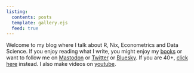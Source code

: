 ```yaml
---
listing:
  contents: posts
  template: gallery.ejs
  feed: true
---
```


Welcome to my blog where I talk about R, Nix, Econometrics and Data Science. If
you enjoy reading what I write, you might enjoy my
<a href="books.qmd">books</a> or want to follow me on
<a href="https://fosstodon.org/@brodriguesco">Mastodon</a> or
<a href="https://www.twitter.com/brodriguesco">Twitter</a> or
<a href="https://bsky.app/profile/brodriguesco.bsky.social">Bluesky</a>.
If you are 40+, <a href="index.xml">click here</a> instead.
I also make videos on
<a href="https://www.youtube.com/c/BrunoRodrigues1988/">youtube</a>.
